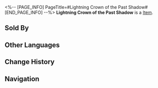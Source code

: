 <%-- [PAGE_INFO]
PageTitle=#Lightning Crown of the Past Shadow#
[END_PAGE_INFO] --%>
{{Item Infobox
|title       = Lightning Crown of the Past Shadow
|id          = 110404
|image       = Item Lightning Crown of the Past Shadow.png
|type        = 
|invCategory = Upgrade Materials
|rarity      = 4
|effect      = Headwear of the Guardian Shadows. Can be used for the Ascension of Lightning characters.
|description = Accessory left behind by the shadow of a past Guardian, telling tales of the city of Everwinter.
|source1     = Stagnant Shadow: Corridor of Fading Echoes
|source2     = Stagnant Shadow (Corridor of Fading Echoes)
|source3     = [[Omni-Synthesizer]] &mdash; Material Exchange
}}
{{Description|1=''"Svetlana the Iron Fist &mdash; her wrath as terrifying as thunder and her retribution as swift as lightning."''}}
'''Lightning Crown of the Past Shadow''' is a [[Item]].

==Sold By==
{{Shop Availability}}

==Other Languages==
{{Other Languages
|en   = Lightning Crown of the Past Shadow
|zhs  = 往日之影的雷冠
|zht  = 往日之影的雷冠
|ja   = 過去の影の雷冠
|ko   = 과거 그림자의 번개 왕관
|es   = Corona de rayos de la sombra del pasado
|fr   = Couronne d'éclair de l'ombre révolue
|ru   = Электрическая корона тени прошлого
|th   = Lightning Crown of the Past Shadow
|vi   = Mũ Dấu Ấn Xưa
|de   = Blitzkrone der vergangenen Schatten
|id   = Lightning Crown of the Past Shadow
|pt   = Coroa de Raios de uma Sombra do Passado
}}

==Change History==
{{Change History|2.0}}

==Navigation==
{{Upgrade Material Navbox}}